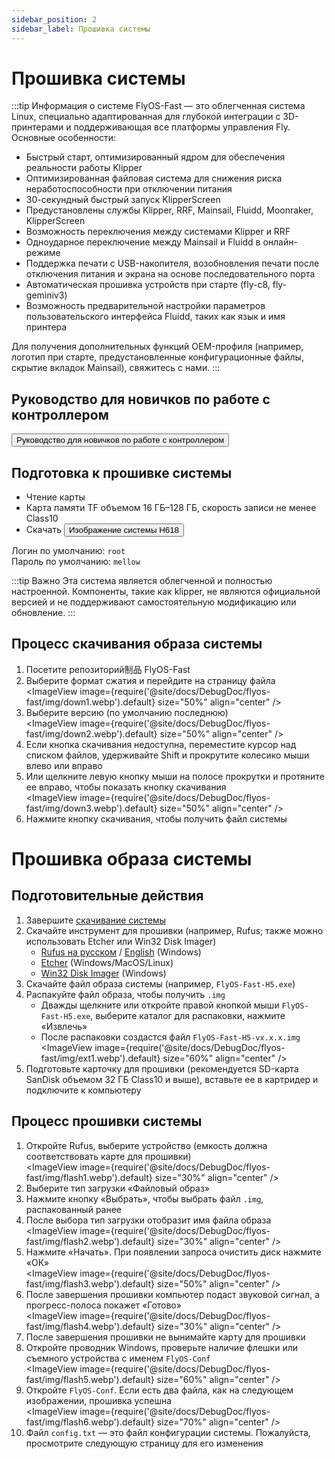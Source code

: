 ```yaml
---
sidebar_position: 2
sidebar_label: Прошивка системы
---
```



# Прошивка системы

:::tip Информация о системе
FlyOS-Fast — это облегченная система Linux, специально адаптированная для глубокой интеграции с 3D-принтерами и поддерживающая все платформы управления Fly. Основные особенности:

- Быстрый старт, оптимизированный ядром для обеспечения реальности работы Klipper
- Оптимизированная файловая система для снижения риска неработоспособности при отключении питания
- 30-секундный быстрый запуск KlipperScreen
- Предустановлены службы Klipper, RRF, Mainsail, Fluidd, Moonraker, KlipperScreen
- Возможность переключения между системами Klipper и RRF
- Одноударное переключение между Mainsail и Fluidd в онлайн-режиме
- Поддержка печати с USB-накопителя, возобновления печати после отключения питания и экрана на основе последовательного порта
- Автоматическая прошивка устройств при старте (fly-c8, fly-geminiv3)
- Возможность предварительной настройки параметров пользовательского интерфейса Fluidd, таких как язык и имя принтера

Для получения дополнительных функций OEM-профиля (например, логотип при старте, предустановленные конфигурационные файлы, скрытие вкладок Mainsail), свяжитесь с нами.
:::

## Руководство для новичков по работе с контроллером

<Button variant="contained" disableElevation component="a" rel="noopener" href="/docs/DebugDoc/baodian/host/">Руководство для новичков по работе с контроллером</Button>

## Подготовка к прошивке системы

- Чтение карты
- Карта памяти TF объемом 16 ГБ–128 ГБ, скорость записи не менее Class10
- Скачать <Button variant="contained" disableElevation component="a" rel="noopener" href="https://g-ofpa1390.coding.net/public-artifacts/3D-Printers/flyos-fast/packages">Изображение системы H618</Button>

Логин по умолчанию: `root`  
Пароль по умолчанию: `mellow`

:::tip Важно
Эта система является облегченной и полностью настроенной. Компоненты, такие как klipper, не являются официальной версией и не поддерживают самостоятельную модификацию или обновление.
:::

## Процесс скачивания образа системы

1. Посетите репозиторий制品 FlyOS-Fast
2. Выберите формат сжатия и перейдите на страницу файла  
    <ImageView image={require('@site/docs/DebugDoc/flyos-fast/img/down1.webp').default} size="50%" align="center" />
3. Выберите версию (по умолчанию последнюю)  
    <ImageView image={require('@site/docs/DebugDoc/flyos-fast/img/down2.webp').default} size="50%" align="center" />
4. Если кнопка скачивания недоступна, переместите курсор над списком файлов, удерживайте Shift и прокрутите колесико мыши влево или вправо
5. Или щелкните левую кнопку мыши на полосе прокрутки и протяните ее вправо, чтобы показать кнопку скачивания  
    <ImageView image={require('@site/docs/DebugDoc/flyos-fast/img/down3.webp').default} size="50%" align="center" />
6. Нажмите кнопку скачивания, чтобы получить файл системы

# Прошивка образа системы

## Подготовительные действия

1. Завершите [скачивание системы](https://g-ofpa1390.coding.net/public-artifacts/3D-Printers/flyos-fast/packages)
2. Скачайте инструмент для прошивки (например, Rufus; также можно использовать Etcher или Win32 Disk Imager)
    - [Rufus на русском](https://rufus.ie/zh/#download) / [English](https://rufus.ie/en/#download) (Windows)
    - [Etcher](https://etcher.balena.io/#download-etcher) (Windows/MacOS/Linux)
    - [Win32 Disk Imager](https://sourceforge.net/projects/win32diskimager/) (Windows)
3. Скачайте файл образа системы (например, `FlyOS-Fast-H5.exe`)
4. Распакуйте файл образа, чтобы получить `.img`
    - Дважды щелкните или откройте правой кнопкой мыши `FlyOS-Fast-H5.exe`, выберите каталог для распаковки, нажмите «Извлечь»
    - После распаковки создастся файл `FlyOS-Fast-H5-vx.x.x.img`  
      <ImageView image={require('@site/docs/DebugDoc/flyos-fast/img/ext1.webp').default} size="60%" align="center" />
5. Подготовьте карточку для прошивки (рекомендуется SD-карта SanDisk объемом 32 ГБ Class10 и выше), вставьте ее в картридер и подключите к компьютеру

## Процесс прошивки системы

1. Откройте Rufus, выберите устройство (емкость должна соответствовать карте для прошивки)  
    <ImageView image={require('@site/docs/DebugDoc/flyos-fast/img/flash1.webp').default} size="30%" align="center" />
2. Выберите тип загрузки «Файловый образ»
3. Нажмите кнопку «Выбрать», чтобы выбрать файл `.img`, распакованный ранее
4. После выбора тип загрузки отобразит имя файла образа  
    <ImageView image={require('@site/docs/DebugDoc/flyos-fast/img/flash2.webp').default} size="30%" align="center" />
5. Нажмите «Начать». При появлении запроса очистить диск нажмите «ОК»  
    <ImageView image={require('@site/docs/DebugDoc/flyos-fast/img/flash3.webp').default} size="50%" align="center" />
6. После завершения прошивки компьютер подаст звуковой сигнал, а прогресс-полоса покажет «Готово»  
    <ImageView image={require('@site/docs/DebugDoc/flyos-fast/img/flash4.webp').default} size="30%" align="center" />
7. После завершения прошивки не вынимайте карту для прошивки
8. Откройте проводник Windows, проверьте наличие флешки или съемного устройства с именем `FlyOS-Conf`  
    <ImageView image={require('@site/docs/DebugDoc/flyos-fast/img/flash5.webp').default} size="60%" align="center" />
9. Откройте `FlyOS-Conf`. Если есть два файла, как на следующем изображении, прошивка успешна  
    <ImageView image={require('@site/docs/DebugDoc/flyos-fast/img/flash6.webp').default} size="70%" align="center" />
10. Файл `config.txt` — это файл конфигурации системы. Пожалуйста, просмотрите следующую страницу для его изменения
